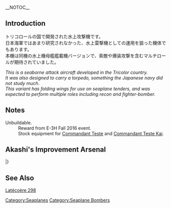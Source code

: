 __NOTOC__
{{EquipmentInfo|194}}

==Introduction==
トリコロールの国で開発された水上攻撃機です。<br>
日本海軍ではあまり研究されなかった、水上雷撃機としての運用を狙った機体でもあります。<br>
本機は同機の水上機母艦艦載機バージョンで、索敵や爆装攻撃を含むマルチロールが期待されていました。

''This is a seaborne attack aircraft developed in the Tricolor country.''<br>
''It was also designed to carry a torpedo, something the Japanese navy did not study much.''<br>
''This variant has folding wings for use on seaplane tenders, and was expected to perform multiple roles including recon and fighter-bomber.''

==Notes==
;Unbuildable.
:Reward from E-3H Fall 2016 event.
:Stock equipment for [[Commandant Teste]] and [[Commandant Teste#Upgrade|Commandant Teste Kai]].

== Akashi's Improvement Arsenal ==
{{AkashiWorkshop}}
{{AkashiWorkshopLine
| Name = {{PAGENAME}}
| ItemType = Seaplane
| Fuel = 110
| Ammo = 290
| Steel = 0
| Baux = 250
|Mats0-5 = 6/8
|Mats6-9 = 7/10
|Mats10 = -
|Screws0-5 = 3/3
|Screws6-9 = 4/6
|Screws10 = -
|EquipConsume0-5 = 1x{{Seaplane|Zuiun}}
|EquipConsume6-9 = 2x{{Seaplane|Zuiun}}
|EquipConsume10 = -
| Sun = ✓
| Mon = ✓
| Tue = ✓
| Wed = ✓
| Thu = ✓
| Fri = ✓
| Sat = ✓
| 2ndShip = [[Commandant Teste]]
| Notes =
}}
|}

==See Also==
[[wikipedia:Latécoère 298|Latécoère 298]]
{{Equipmentlist}}
[[Category:Seaplanes]]
[[Category:Seaplane Bombers]]